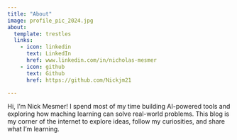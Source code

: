 ```yaml
---
title: "About"
image: profile_pic_2024.jpg
about:
  template: trestles
  links:
    - icon: linkedin
      text: LinkedIn
      href: www.linkedin.com/in/nicholas-mesmer
    - icon: github
      text: Github
      href: https://github.com/Nickjm21

---
```


Hi, I'm Nick Mesmer! I spend most of my time building AI-powered tools and exploring how maching learning can solve real-world problems. This blog is my corner of the internet to explore ideas, follow my curiosities, and share what I'm learning. 
